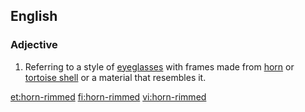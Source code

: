 ==English==

===Adjective===
{{en-adj|head=[[horn]]-[[rimmed]]|-}}
{{wikipedia|horn-rimmed glasses}}

# Referring to a style of [[eyeglasses]] with frames made from [[horn]] or [[tortoise shell]] or a material that resembles it.

[[et:horn-rimmed]]
[[fi:horn-rimmed]]
[[vi:horn-rimmed]]